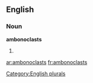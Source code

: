 
==English==

===Noun===
'''ambonoclasts'''

# {{plural of|[[ambonoclast]]}}

[[Category:English plurals]]

[[ar:ambonoclasts]]
[[fr:ambonoclasts]]